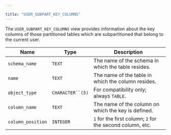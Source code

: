 ---

title: "USER_SUBPART_KEY_COLUMNS"
---

<div id="user_subpart_key_columns" class="registered_link"></div>

The `USER_SUBPART_KEY_COLUMNS` view provides information about the key columns of those partitioned tables which are subpartitioned that belong to the current user.

| Name              | Type             | Description                                               |
| ----------------- | ---------------- | --------------------------------------------------------- |
| `schema_name`     | `TEXT`           | The name of the schema in which the table resides.        |
| `name`            | `TEXT`           | The name of the table in which the column resides.        |
| `object_type`     | `CHARACTER``(5)` | For compatibility only; always `TABLE`.                   |
| `column_name`     | `TEXT`           | The name of the column on which the key is defined.       |
| `column_position` | `INTEGER`        | `1` for the first column; `2` for the second column, etc. |